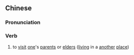 {{also|省亲}}
==Chinese==
{{zh-forms|s=省亲}}

===Pronunciation===
{{zh-pron
|m=xǐngqīn
|c=sing2 can1
|mn=qz,xm,zz:séng-chhin
|cat=v
}}

===Verb===
{{zh-verb}}

# to [[visit]] [[one]]'s [[parent]]s or [[elder]]s ([[living]] in a [[another]] [[place]])